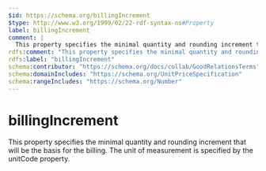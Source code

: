 ```yaml
---
$id: https://schema.org/billingIncrement
$type: http://www.w3.org/1999/02/22-rdf-syntax-ns#Property
label: billingIncrement
comment: |
  This property specifies the minimal quantity and rounding increment that will be the basis for the billing. The unit of measurement is specified by the unitCode property.
rdfs:comment: "This property specifies the minimal quantity and rounding increment that will be the basis for the billing. The unit of measurement is specified by the unitCode property."
rdfs:label: "billingIncrement"
schema:contributor: "https://schema.org/docs/collab/GoodRelationsTerms"
schema:domainIncludes: "https://schema.org/UnitPriceSpecification"
schema:rangeIncludes: "https://schema.org/Number"
---
```


# billingIncrement

This property specifies the minimal quantity and rounding increment that will be the basis for the billing. The unit of measurement is specified by the unitCode property.

